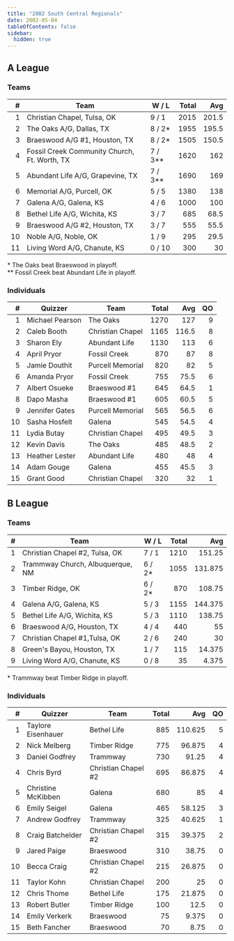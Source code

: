 ```yaml
---
title: "2002 South Central Regionals"
date: 2002-05-04
tableOfContents: false
sidebar:
  hidden: true
---
```


## A League

### Teams

|    # | Team                                         | W / L   | Total |   Avg |
| ---: | -------------------------------------------- | ------- | ----: | ----: |
|    1 | Christian Chapel, Tulsa, OK                  | 9 / 1   |  2015 | 201.5 |
|    2 | The Oaks A/G, Dallas, TX                     | 8 / 2*  |  1955 | 195.5 |
|    3 | Braeswood A/G #1, Houston, TX                | 8 / 2*  |  1505 | 150.5 |
|    4 | Fossil Creek Community Church, Ft. Worth, TX | 7 / 3** |  1620 |   162 |
|    5 | Abundant Life A/G, Grapevine, TX             | 7 / 3** |  1690 |   169 |
|    6 | Memorial A/G, Purcell, OK                    | 5 / 5   |  1380 |   138 |
|    7 | Galena A/G, Galena, KS                       | 4 / 6   |  1000 |   100 |
|    8 | Bethel Life A/G, Wichita, KS                 | 3 / 7   |   685 |  68.5 |
|    9 | Braeswood A/G #2, Houston, TX                | 3 / 7   |   555 |  55.5 |
|   10 | Noble A/G, Noble, OK                         | 1 / 9   |   295 |  29.5 |
|   11 | Living Word A/G, Chanute, KS                 | 0 / 10  |   300 |    30 |

\* The Oaks beat Braeswood in playoff.\
\*\* Fossil Creek beat Abundant Life in playoff.

### Individuals

|    # | Quizzer         | Team             | Total |   Avg |   QO |
| ---: | --------------- | ---------------- | ----: | ----: | ---: |
|    1 | Michael Pearson | The Oaks         |  1270 |   127 |    9 |
|    2 | Caleb Booth     | Christian Chapel |  1165 | 116.5 |    8 |
|    3 | Sharon Ely      | Abundant Life    |  1130 |   113 |    6 |
|    4 | April Pryor     | Fossil Creek     |   870 |    87 |    8 |
|    5 | Jamie Douthit   | Purcell Memorial |   820 |    82 |    5 |
|    6 | Amanda Pryor    | Fossil Creek     |   755 |  75.5 |    6 |
|    7 | Albert Osueke   | Braeswood #1     |   645 |  64.5 |    1 |
|    8 | Dapo Masha      | Braeswood #1     |   605 |  60.5 |    5 |
|    9 | Jennifer Gates  | Purcell Memorial |   565 |  56.5 |    6 |
|   10 | Sasha Hosfelt   | Galena           |   545 |  54.5 |    4 |
|   11 | Lydia Butay     | Christian Chapel |   495 |  49.5 |    3 |
|   12 | Kevin Davis     | The Oaks         |   485 |  48.5 |    2 |
|   13 | Heather Lester  | Abundant Life    |   480 |    48 |    4 |
|   14 | Adam Gouge      | Galena           |   455 |  45.5 |    3 |
|   15 | Grant Good      | Christian Chapel |   320 |    32 |    1 |

## B League

### Teams

|    # | Team                             | W / L  | Total |     Avg |
| ---: | -------------------------------- | ------ | ----: | ------: |
|    1 | Christian Chapel #2, Tulsa, OK   | 7 / 1  |  1210 |  151.25 |
|    2 | Trammway Church, Albuquerque, NM | 6 / 2* |  1055 | 131.875 |
|    3 | Timber Ridge, OK                 | 6 / 2* |   870 |  108.75 |
|    4 | Galena A/G, Galena, KS           | 5 / 3  |  1155 | 144.375 |
|    5 | Bethel Life A/G, Wichita, KS     | 5 / 3  |  1110 |  138.75 |
|    6 | Braeswood A/G, Houston, TX       | 4 / 4  |   440 |      55 |
|    7 | Christian Chapel #1,Tulsa, OK    | 2 / 6  |   240 |      30 |
|    8 | Green's Bayou, Houston, TX       | 1 / 7  |   115 |  14.375 |
|    9 | Living Word A/G, Chanute, KS     | 0 / 8  |    35 |   4.375 |

\* Trammway beat Timber Ridge in playoff.

### Individuals

|    # | Quizzer            | Team                | Total |     Avg |   QO |
| ---: | ------------------ | ------------------- | ----: | ------: | ---: |
|    1 | Taylore Eisenhauer | Bethel Life         |   885 | 110.625 |    5 |
|    2 | Nick Melberg       | Timber Ridge        |   775 |  96.875 |    4 |
|    3 | Daniel Godfrey     | Trammway            |   730 |   91.25 |    4 |
|    4 | Chris Byrd         | Christian Chapel #2 |   695 |  86.875 |    4 |
|    5 | Christine McKibben | Galena              |   680 |      85 |    4 |
|    6 | Emily Seigel       | Galena              |   465 |  58.125 |    3 |
|    7 | Andrew Godfrey     | Trammway            |   325 |  40.625 |    1 |
|    8 | Craig Batchelder   | Christian Chapel #2 |   315 |  39.375 |    2 |
|    9 | Jared Paige        | Braeswood           |   310 |   38.75 |    0 |
|   10 | Becca Craig        | Christian Chapel #2 |   215 |  26.875 |    0 |
|   11 | Taylor Kohn        | Christian Chapel    |   200 |      25 |    0 |
|   12 | Chris Thome        | Bethel Life         |   175 |  21.875 |    0 |
|   13 | Robert Butler      | Timber Ridge        |   100 |    12.5 |    0 |
|   14 | Emily Verkerk      | Braeswood           |    75 |   9.375 |    0 |
|   15 | Beth Fancher       | Braeswood           |    70 |    8.75 |    0 |
